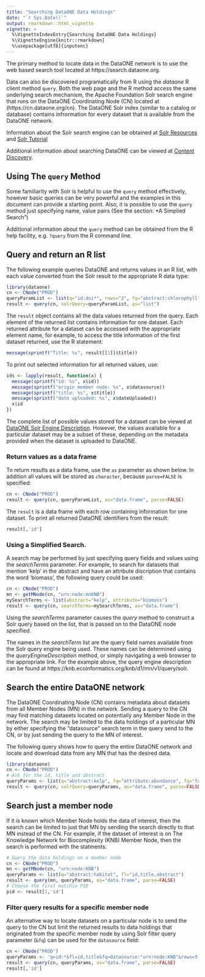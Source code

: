 ```yaml
---
title: "Searching DataONE Data Holdings"
date: "`r Sys.Date()`"
output: rmarkdown::html_vignette
vignette: >
  %\VignetteIndexEntry{Searching DataONE Data Holdings}
  %\VignetteEngine{knitr::rmarkdown}
  %\usepackage[utf8]{inputenc}
---
```


The primary method to locate data in the DataONE network is to use the web based search tool located at https://search.dataone.org.

Data can also be discovered programatically from R using the *dataone* R client method `query`. Both the web page and the R method
access the same
underlying search mechanism, the Apache Foundation Solr search engine that runs on the DataONE Coordinating Node (CN) located at
(https://cn.dataone.org/cn). The DataONE Solr index (similar to a catalog or database) contains infrormation for every dataset that is available from 
the DataONE network. 

Information about the Solr search engine can be obtained at [Solr Resources](http://lucene.apache.org/solr/resources.html) and 
[Solr Tutorial](http://www.solrtutorial.com)

Additional information about searching DataONE can be viewed at [Content Discovery](https://mule1.dataone.org/ArchitectureDocs-current/design/SearchMetadata.html).

## Using The `query` Method

Some familiarity with Solr is helpful to use the `query` method
effectively, however basic queries can be very powerful and the examples in this document can provide a starting point. Also, it is possible to use the `query` method just specifying name, value pairs (See the section: *A Simplied Search")


Additional information about the `query` method can be obtained from the R help facility, e.g. `?query` from the R command line.

## Query and return an R list

The following example queries DataONE and returns values in an R list, with each value converted from the Solr result to the appropriate R data type: 

```r
library(dataone)
cn <- CNode("PROD")
queryParamList <- list(q="id:doi*", rows="2", fq="abstract:chlorophyll", fl="id,title,dateUploaded,abstract,datasource,size")
result <- query(cn, solrQuery=queryParamList, as="list")
```

The `result` object contains all the data values returned from the query. Each element of the returned list contains information
for one dataset. Each returned attribute for a dataset can be accessed with the appropriate element name, for example, to 
access the title information of the first dataset returned, use the R statement:

```r
message(sprintf("Title: %s", result[[1]]$title))
```

To print out selected information for all returned values, use:

```r
ids <- lapply(result, function(x) {
  message(sprintf("id: %s", x$id))
  message(sprintf("origin member node: %s", x$datasource))
  message(sprintf("title: %s", x$title))
  message(sprintf("date uploaded: %s", x$dateUploaded))
  x$id
})
```
  
The complete list of possible values stored for a dataset can be viewed at [DataONE Solr Engine Description](https://cn.dataone.org/cn/v1/query/solr). However,
the values available for a particular dataset may be a subset of these, depending on the metadata provided when the dataset is uploaded to DataONE.

### Return values as a data frame
To return results as a data frame, use the `as` parameter as shown below. In addition all values will be stored as `character`, because `parse=FALSE` is specified:

```r
cn <- CNode("PROD")
result <- query(cn, queryParamList, as="data.frame", parse=FALSE)
```

The `result` is a data frame with each row containing information for one dataset. To print all returned DataONE identifiers from the result:
  
```r
result[,'id']
```

### Using a Simplified Search.
A search may be performed by just specifying query fields and values using the *searchTerms* parameter.
For example, to search for datasets that mention 'kelp' in the abstract and have an attribute discription that contains the word 'biomass', the following query could be used:
```r
cn <- CNode("PROD")
mn <- getMNode(cn, "urn:node:mnKNB")
mySearchTerms <- list(abstract="kelp", attribute="biomass")
result <- query(cn, searchTerms=mySearchTerms, as="data.frame")
```

Using the *searchTerms* parameter causes the *query* method to construct a Solr query 
based on the list, that is passed on to the DataONE node specified.

The names in the *searchTerm* list are the query field names available from the Solr query engine
being used. These names can be determined using the *queryEngineDescription* method, or simply
navigating a web browser to the appropriate link. For the example above, the query engine
description can be found at https://knb.ecoinformatics.org/knb/d1/mn/v1/query/solr.

## Search the entire DataONE network

The DataONE Coordinating Node (CN) contains metadata about datasets from all Member Nodes (MN) in the network.
Sending a query to the CN may find matching datasets located on potentially any Member Node in the network.
The search may be limited to the data holdings of a particular MN by either specifying the "datasource"
search term in the query send to the CN, or by just sending the query to the MN of interest.

The following query shows how to query the entire DataONE network and locate and download data from 
any MN that has the desired data.
```r
library(dataone)
cn <- CNode("PROD")
# Ask for the id, title and abstract
queryParams <- list(q="abstract:kelp", fq="attribute:abundance", fq="formatType:DATA", fl="id,title,abstract") 
result <- query(cn, solrQuery=queryParams, as="data.frame", parse=FALSE)
```


## Search just a member node
If it is known which Member Node holds the data of interest, then the search can be limited to just that
MN by sending the search directly to that MN instead of the CN. For example, if the dataset of interest
is on The Knowledge Network for Biocomplexity (KNB) Member Node, then the search is performed with the statments:
    
```r
# Query the data holdings on a member node
cn <- CNode("PROD")
mn <- getMNode(cn, "urn:node:KNB")
queryParams <- list(q="abstract:habitat", fl="id,title,abstract") 
result <- query(mn, queryParams, as="data.frame", parse=FALSE)
# Choose the first matchin PID
pid <- result[1,'id']
```

### Filter query results for a specific member node
An alternative way to locate datasets on a particular node is to send the query to the CN but limit the returned results to data holdings that originated from the specific member node by using Solr filter query parameter (`&fq`) can be used
for the `datasource` field:

```r
cn <- CNode("PROD")
queryParams <- 'q=id:*&fl=id,title&fq=datasource:"urn:node:KNB"&rows=5'
result <- query(cn, queryParams, as="data.frame", parse=FALSE)
result[,'id']
```
